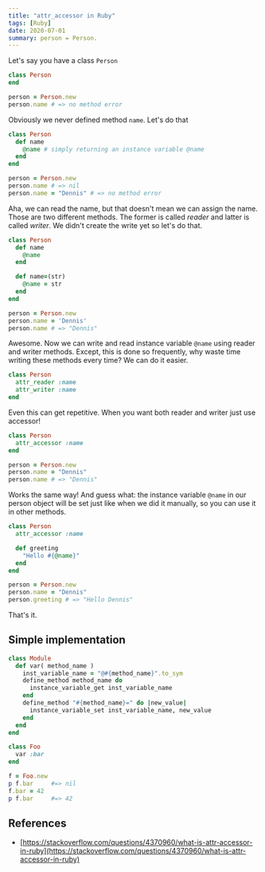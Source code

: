 ```yaml
---
title: "attr_accessor in Ruby"
tags: [Ruby]
date: 2020-07-01
summary: person = Person.
---
```


Let's say you have a class `Person`

```ruby
class Person
end

person = Person.new
person.name # => no method error
```

Obviously we never defined method `name`. Let's do that

```ruby
class Person
  def name
    @name # simply returning an instance variable @name
  end
end

person = Person.new
person.name # => nil
person.name = "Dennis" # => no method error
```

Aha, we can read the name, but that doesn't mean we can assign the name. Those
are two different methods. The former is called *reader* and latter is called
*writer*. We didn't create the write yet so let's do that.

```ruby
class Person
  def name
    @name
  end

  def name=(str)
    @name = str
  end
end

person = Person.new
person.name = 'Dennis'
person.name # => "Dennis"
```

Awesome. Now we can write and read instance variable `@name` using reader and
writer methods. Except, this is done so frequently, why waste time writing these
methods every time? We can do it easier.

```ruby
class Person
  attr_reader :name
  attr_writer :name
end
```

Even this can get repetitive. When you want both reader and writer just use
accessor!

```ruby
class Person
  attr_accessor :name
end

person = Person.new
person.name = "Dennis"
person.name # => "Dennis"
```

Works the same way! And guess what: the instance variable `@name` in our person
object will be set just like when we did it manually, so you can use it in other
methods.

```ruby
class Person
  attr_accessor :name

  def greeting
    "Hello #{@name}"
  end
end

person = Person.new
person.name = "Dennis"
person.greeting # => "Hello Dennis"
```

That's it.

## Simple implementation

```ruby
class Module
  def var( method_name )
    inst_variable_name = "@#{method_name}".to_sym
    define_method method_name do
      instance_variable_get inst_variable_name
    end
    define_method "#{method_name}=" do |new_value|
      instance_variable_set inst_variable_name, new_value
    end
  end
end

class Foo
  var :bar
end

f = Foo.new
p f.bar     #=> nil
f.bar = 42
p f.bar     #=> 42
```

## References

- [https://stackoverflow.com/questions/4370960/what-is-attr-accessor-in-ruby](https://stackoverflow.com/questions/4370960/what-is-attr-accessor-in-ruby)
